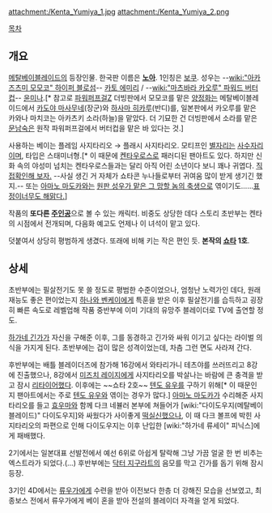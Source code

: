 {{{+1 湯宮ケンタ / Kenta Yumiya }}}

attachment:/Kenta_Yumiya_1.jpg attachment:/Kenta_Yumiya_2.png

[[목차]]
== 개요 ==
[[메탈베이블레이드]]의 등장인물. 한국판 이름은 '''[[노아]]'''. 1인칭은 [[보쿠]]. 성우는 --[[wiki:"아카즈츠미 모모코" 하이퍼 블로섬]]-- [[카토 에미리]] / --[[wiki:"마츠바라 카오루" 파워드 버터컵]]-- [[윤미나]].[* 참고로 [[파워퍼프걸Z]] 더빙판에서 모모코를 맡은 [[양정화(성우)|양정화]]는 메탈베이블레이드에서 [[카도야 마사무네]](장군)와 [[하사마 히카루]](반디)를, 일본판에서 카오루를 맡은 카와나 마치코는 아카츠키 소라(하늘)을 맡았다. 더 기묘한 건 더빙판에서 소라를 맡은 [[문남숙]]은 원작 파워퍼프걸에서 버터컵을 맡은 바 있다는 것.]

사용하는 베이는 플레임 사지타리오 → 플래시 사지타리오. 모티프인 [[별자리]]는 [[사수자리]]이며, 타입은 스태미너형.[* 이 때문에 [[켄타우로스]]로 패러디된 팬아트도 있다. 하지만 신화 속의 야성미 넘치는 켄타우로스들과는 달리 아직 어린 소년이다 보니 꽤나 귀엽다. [http://www.pixiv.net/member_illust.php?mode=medium&illust_id=9355595 직접][http://www.pixiv.net/member_illust.php?mode=medium&illust_id=15442445 확인해 보자.]  --사실 생긴 거 자체가 쇼타콘 누나들로부터 귀여움 많이 받게 생기긴 했지.-- 또는 [[아마노 마도카]]와는 [[큐베|원판 성우가 맡은 그 망할 놈의 축생]]으로 엮이기도......[http://www.pixiv.net/member_illust.php?mode=medium&illust_id=17928951 표정이][http://www.pixiv.net/member_illust.php?mode=medium&illust_id=16894514 너무도 해맑다.]]

작품의 '''또다른 [[주인공]]'''으로 볼 수 있는 캐릭터. 비중도 상당한 데다 스토리 초반부는 켄타의 시점에서 전개되며, 다음화 예고도 언제나 이 녀석이 맡고 있다. 

덧붙여서 상당히 평범하게 생겼다. 또래에 비해 키는 작은 편인 듯. '''본작의 [[쇼타]] 1호'''.

== 상세 ==
초반부에는 필살전기도 못 쓸 정도로 평범한 수준이었으나, 엄청난 노력가인 데다, 원래 재능도 좋은 편이었는지 [[하나와 벤케이]]에게 특훈을 받은 이후 필살전기를 습득하고 굉장히 빠른 속도로 레벨업해 작품 중반부에 이미 기대의 유망주 블레이더로 TV에 출연할 정도.

[[하가네 긴가]]가 자신을 구해준 이후, 그를 동경하고 긴가와 싸워 이기고 싶다는 라이벌 의식을 가지게 된다. 초반부에는 겁이 많은 성격이었는데, 차츰 그런 면도 사라져 간다.

후반부에는 배틀 블레이더즈에 참가해 16강에서 와타리가니 테츠야를 쓰러뜨리고 8강에 진출했으나, 8강에서 [[미즈치 레이지]]에게 사지타리오를 박살나는 바람에 큰 충격을 받고 잠시 [[리타이어]]했다. 이후에는 ~~쇼타 2호~~ [[텐도 유우]]를 구하기 위해[* 이 때문인지 팬아트에서는 주로 [[텐도 유우]]와 엮이는 경우가 많다.] [[아마노 마도카]]가 수리해준 사지타리오를 들고 [[효우마]]와 함께 다크 네뷸러 본부에 쳐들어가 [wiki:"다이도우지(메탈베이블레이드)" 다이도우지]와 싸웠다가 사이좋게 [[떡실신]]했으나, 이 때 다크 볼프에 박힌 사지타리오의 파편으로 인해 다이도우지는 이후 난입한 [wiki:"하가네 류세이" 피닉스]에게 패배했다.

2기에서는 일본대표 선발전에서 예선 6위로 아쉽게 탈락해 그냥 가끔 얼굴 한 번 비추는 엑스트라가 되었다.(…) 후반부에는 [[닥터 지구라트]]의 음모를 막고 긴가를 돕기 위해 잠시 등장.

3기인 4D에서는 [[류우가]]에게 수련을 받아 이전보다 한층 더 강해진 모습을 선보였고, 최종보스 전에서 류우가에게 베이 혼을 받아 전설의 블레이더 자격을 얻게 되었다.
